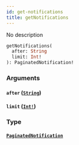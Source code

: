 ```yaml
---
id: get-notifications
title: getNotifications
---
```


No description

```graphql
getNotifications(
  after: String
  limit: Int!
): PaginatedNotification!

```

### Arguments

#### `after` ([`String`](/docs/graphql/scalars/string))

#### `limit` ([`Int!`](/docs/graphql/scalars/int))

### Type

#### [`PaginatedNotification`](/docs/graphql/objects/paginated-notification)
